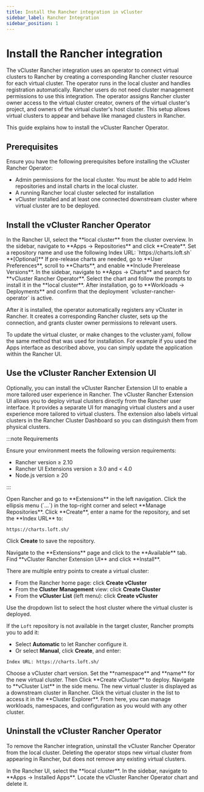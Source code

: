 ```yaml
---
title: Install the Rancher integration in vCluster
sidebar_label: Rancher Integration
sidebar_position: 1
---
```



<!-- vale off -->

# Install the Rancher integration

The vCluster Rancher integration uses an operator to connect virtual clusters to Rancher by creating a corresponding Rancher cluster resource for each virtual cluster. The operator runs in the local cluster and handles registration automatically. Rancher users do not need cluster management permissions to use this integration. The operator assigns Rancher cluster owner access to the virtual cluster creator, owners of the virtual cluster's project, and owners of the virtual cluster's host cluster. This setup allows virtual clusters to appear and behave like managed clusters in Rancher.

This guide explains how to install the vCluster Rancher Operator.

## Prerequisites

Ensure you have the following prerequisites before installing the vCluster Rancher Operator:

- Admin permissions for the local cluster. You must be able to add Helm repositories and install charts in the local cluster.
- A running Rancher local cluster selected for installation
- vCluster installed and at least one connected downstream cluster where virtual cluster are to be deployed.

## Install the vCluster Rancher Operator

<Flow id="install-vcluster-rancher-operator">
  <Step>
  In the Rancher UI, select the **local cluster** from the cluster overview.
  </Step>
  <Step>
  In the sidebar, navigate to **Apps → Repositories** and click **Create**.
  </Step>
  <Step>
  Set a repository name and use the following Index URL: `https://charts.loft.sh`
  </Step>
  <Step>
  **[Optional]** If pre-release charts are needed, go to **User Preferences**, scroll to **Charts**, and enable **Include Prerelease Versions**.
  </Step>
  <Step>
  In the sidebar, navigate to **Apps → Charts** and search for **vCluster Rancher Operator**.
  </Step>
  <Step>
  Select the chart and follow the prompts to install it in the **local cluster**.
  </Step>
  <Step>
  After installation, go to **Workloads → Deployments** and confirm that the deployment `vcluster-rancher-operator` is active.
  </Step>
</Flow>

After it is installed, the operator automatically registers any vCluster in Rancher. It creates a corresponding Rancher cluster, sets up the connection, and grants cluster owner permissions to relevant users.

To update the virtual cluster, or make changes to the vcluster.yaml, follow the same method that was used for installation. For example if you used the Apps interface as described above, you can simply update the application within the Rancher UI.


## Use the vCluster Rancher Extension UI

Optionally, you can install the vCluster Rancher Extension UI to enable a more tailored user experience in Rancher. 
The vCluster Rancher Extension UI allows you to deploy virtual clusters directly from the Rancher user interface. It provides a separate UI for managing virtual clusters and a user experience more tailored to virtual clusters. The extension also labels virtual clusters in the Rancher Cluster Dashboard so you can distinguish them from physical clusters.

:::note Requirements

Ensure your environment meets the following version requirements:

- Rancher version ≥ 2.10
- Rancher UI Extensions version ≥ 3.0 and < 4.0
- Node.js version ≥ 20

:::

<Flow title="Install the vCluster Rancher Extension UI">

<Step title="Register the Loft chart repository">
Open Rancher and go to **Extensions** in the left navigation. Click the ellipsis menu (`...`) in the top-right corner and select **Manage Repositories**.  
</Step>

<Step>
Click **Create**, enter a name for the repository, and set the **Index URL** to:

```
https://charts.loft.sh/
```

Click **Create** to save the repository. 
</Step>

<Step title="Install the extension">
Navigate to the **Extensions** page and click to the **Available** tab. Find **vCluster Rancher Extension UI** and click **Install**.
</Step>

<Step title="Open the vCluster creation view">

There are multiple entry points to create a virtual cluster:

- From the Rancher home page: click **Create vCluster**
- From the **Cluster Management** view: click **Create Cluster**
- From the **vCluster List** (left menu): click **Create vCluster**

</Step>

<Step title="Select a host cluster">
Use the dropdown list to select the host cluster where the virtual cluster is deployed.

If the `Loft` repository is not available in the target cluster, Rancher prompts you to add it:

- Select **Automatic** to let Rancher configure it.
- Or select **Manual**, click **Create**, and enter:

```
Index URL: https://charts.loft.sh/
```
</Step>

<Step title="Configure and deploy the virtual cluster">
Choose a vCluster chart version.  Set the **namespace** and **name** for the new virtual cluster. Then Click **Create vCluster** to deploy.
</Step>

<Step title="View the new cluster in Rancher">
Navigate to **vCluster List** in the side menu. The new virtual cluster is displayed as a downstream cluster in Rancher.
</Step>

<Step title="Open the Cluster Explorer">
Click the virtual cluster in the list to access it in the **Cluster Explorer**. From here, you can manage workloads, namespaces, and configuration as you would with any other cluster.
</Step>

</Flow>


## Uninstall the vCluster Rancher Operator

To remove the Rancher integration, uninstall the vCluster Rancher Operator from the local cluster. Deleting the operator stops new virtual cluster from appearing in Rancher, but does not remove any existing virtual clusters.

<Flow id="uninstall-vcluster-rancher-operator">
  <Step>
  In the Rancher UI, select the **local cluster**.
  </Step>
  <Step>
  In the sidebar, navigate to **Apps → Installed Apps**.
  </Step>
  <Step>
  Locate the vCluster Rancher Operator chart and delete it.
  </Step>
</Flow>
